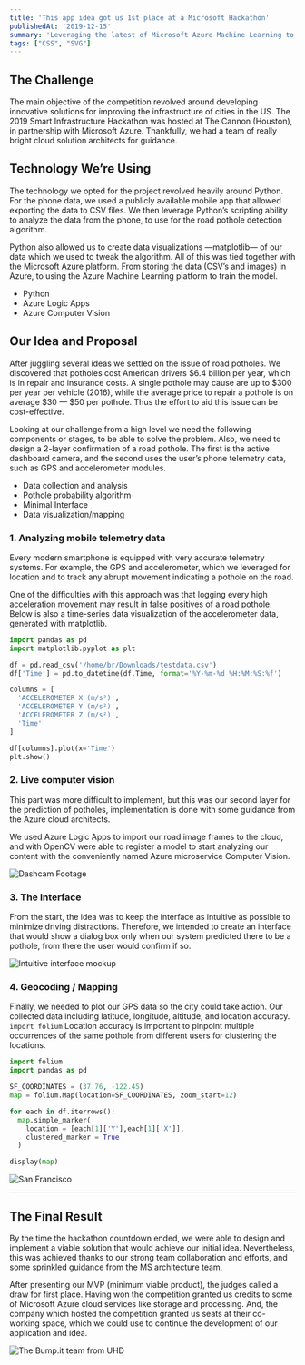 ```yaml
---
title: 'This app idea got us 1st place at a Microsoft Hackathon'
publishedAt: '2019-12-15'
summary: 'Leveraging the latest of Microsoft Azure Machine Learning to help solve a $6.4 billion infrastructure issue.'
tags: ["CSS", "SVG"]
---
```


## The Challenge

The main objective of the competition revolved around developing innovative solutions for improving the infrastructure of cities in the US. The 2019 Smart Infrastructure Hackathon was hosted at The Cannon (Houston), in partnership with Microsoft Azure. Thankfully, we had a team of really bright cloud solution architects for guidance.

## Technology We’re Using

The technology we opted for the project revolved heavily around Python. For the phone data, we used a publicly available mobile app that allowed exporting the data to CSV files. We then leverage Python’s scripting ability to analyze the data from the phone, to use for the road pothole detection algorithm.

Python also allowed us to create data visualizations —matplotlib— of our data which we used to tweak the algorithm. All of this was tied together with the Microsoft Azure platform. From storing the data (CSV’s and images) in Azure, to using the Azure Machine Learning platform to train the model.

- Python 
- Azure Logic Apps
- Azure Computer Vision


## Our Idea and Proposal

After juggling several ideas we settled on the issue of road potholes. We discovered that potholes cost American drivers $6.4 billion per year, which is in repair and insurance costs. A single pothole may cause are up to $300 per year per vehicle (2016), while the average price to repair a pothole is on average $30 — $50 per pothole. Thus the effort to aid this issue can be cost-effective.

Looking at our challenge from a high level we need the following components or stages, to be able to solve the problem. Also, we need to design a 2-layer confirmation of a road pothole. The first is the active dashboard camera, and the second uses the user’s phone telemetry data, such as GPS and accelerometer modules.

- Data collection and analysis
- Pothole probability algorithm
- Minimal Interface
- Data visualization/mapping

### 1. Analyzing mobile telemetry data

Every modern smartphone is equipped with very accurate telemetry systems. For example, the GPS and accelerometer, which we leveraged for location and to track any abrupt movement indicating a pothole on the road.

One of the difficulties with this approach was that logging every high acceleration movement may result in false positives of a road pothole. Below is also a time-series data visualization of the accelerometer data, generated with matplotlib.

```python showLineNumbers
import pandas as pd
import matplotlib.pyplot as plt

df = pd.read_csv('/home/br/Downloads/testdata.csv')
df['Time'] = pd.to_datetime(df.Time, format='%Y-%m-%d %H:%M:%S:%f')

columns = [
  'ACCELEROMETER X (m/s²)', 
  'ACCELEROMETER Y (m/s²)',
  'ACCELEROMETER Z (m/s²)', 
  'Time'
]

df[columns].plot(x='Time')
plt.show()
```


### 2. Live computer vision

This part was more difficult to implement, but this was our second layer for the prediction of potholes, implementation is done with some guidance from the Azure cloud architects.

We used Azure Logic Apps to import our road image frames to the cloud, and with OpenCV were able to register a model to start analyzing our content with the conveniently named Azure microservice Computer Vision.



<Image 
  src="https://miro.medium.com/max/1200/0*KS2_n2hz7Lrqyn_L.gif" 
  alt="Dashcam Footage" 
  width={1000}
  height={600}
  caption="Dashcam Footage concept, showing the idea of live capturing and prediction of potholes."
  rounded
/>

### 3. The Interface

From the start, the idea was to keep the interface as intuitive as possible to minimize driving distractions. Therefore, we intended to create an interface that would show a dialog box only when our system predicted there to be a pothole, from there the user would confirm if so.


![Intuitive interface mockup](https://miro.medium.com/max/1400/0*tMtJgK7gjlD9taii.png)


### 4. Geocoding / Mapping

Finally, we needed to plot our GPS data so the city could take action. Our collected data including latitude, longitude, altitude, and location accuracy. `import folium`
Location accuracy is important to pinpoint multiple occurrences of the same pothole from different users for clustering the locations.


```python showLineNumbers
import folium
import pandas as pd

SF_COORDINATES = (37.76, -122.45)
map = folium.Map(location=SF_COORDINATES, zoom_start=12)

for each in df.iterrows():
  map.simple_marker(
    location = [each[1]['Y'],each[1]['X']], 
    clustered_marker = True
  )

display(map)
```


<Image 
  src="https://miro.medium.com/max/1400/0*PYSGLUaVid-vzeHr.png" 
  alt="San Francisco" 
  width={1000}
  height={600}
  caption="Map of San Francisco with potholes marked. Notice the clustering of entries, which is important for confirming a pothole."
  rounded
/>


---

## The Final Result

By the time the hackathon countdown ended, we were able to design and implement a viable solution that would achieve our initial idea. Nevertheless, this was achieved thanks to our strong team collaboration and efforts, and some sprinkled guidance from the MS architecture team.

After presenting our MVP (minimum viable product), the judges called a draw for first place. Having won the competition granted us credits to some of Microsoft Azure cloud services like storage and processing. And, the company which hosted the competition granted us seats at their co-working space, which we could use to continue the development of our application and idea.

![The Bump.it team from UHD](https://miro.medium.com/max/1400/0*v0plg9CmtcGd_IyZ.jpg)